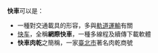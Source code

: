'''快車'''可以是：
* 一種對交通載具的形容，多與[[軌道運輸|軌道運輸]]有關
* [[快车|快车]]，全稱'''網際快車'''，一種多線程及續傳下載軟體
* '''快車肉乾'''之簡稱，一家[[臺北市|臺北市]]著名肉乾商號

{{消歧义|cat=二字消歧義}}